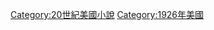 {{Year by category
|m=1
|c=9
|d=2
|y=6
|cat=美國小說
|sortkey=小說
|parent=
|subcat=1926年小說
}}

[[Category:20世紀美國小說|Category:20世紀美國小說]]
[[Category:1926年美國|Category:1926年美國]]
